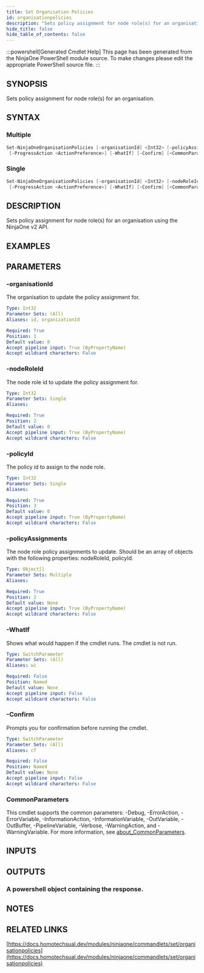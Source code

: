 ```yaml
---
title: Set Organisation Policies
id: organisationpolicies
description: "Sets policy assignment for node role(s) for an organisation using the NinjaOne v2 API."
hide_title: false
hide_table_of_contents: false
---
```


:::powershell[Generated Cmdlet Help]
This page has been generated from the NinjaOne PowerShell module source. To make changes please edit the appropriate PowerShell source file.
:::

## SYNOPSIS

Sets policy assignment for node role(s) for an organisation.

## SYNTAX

### Multiple

```powershell
Set-NinjaOneOrganisationPolicies [-organisationId] <Int32> [-policyAssignments] <Object[]>
 [-ProgressAction <ActionPreference>] [-WhatIf] [-Confirm] [<CommonParameters>]
```

### Single

```powershell
Set-NinjaOneOrganisationPolicies [-organisationId] <Int32> [-nodeRoleId] <Int32> [-policyId] <Int32>
 [-ProgressAction <ActionPreference>] [-WhatIf] [-Confirm] [<CommonParameters>]
```

## DESCRIPTION

Sets policy assignment for node role(s) for an organisation using the NinjaOne v2 API.

## EXAMPLES

## PARAMETERS

### -organisationId

The organisation to update the policy assignment for.

```yaml
Type: Int32
Parameter Sets: (All)
Aliases: id, organizationId

Required: True
Position: 1
Default value: 0
Accept pipeline input: True (ByPropertyName)
Accept wildcard characters: False
```

### -nodeRoleId

The node role id to update the policy assignment for.

```yaml
Type: Int32
Parameter Sets: Single
Aliases:

Required: True
Position: 2
Default value: 0
Accept pipeline input: True (ByPropertyName)
Accept wildcard characters: False
```

### -policyId

The policy id to assign to the node role.

```yaml
Type: Int32
Parameter Sets: Single
Aliases:

Required: True
Position: 3
Default value: 0
Accept pipeline input: True (ByPropertyName)
Accept wildcard characters: False
```

### -policyAssignments

The node role policy assignments to update.
Should be an array of objects with the following properties: nodeRoleId, policyId.

```yaml
Type: Object[]
Parameter Sets: Multiple
Aliases:

Required: True
Position: 2
Default value: None
Accept pipeline input: True (ByPropertyName)
Accept wildcard characters: False
```

### -WhatIf

Shows what would happen if the cmdlet runs.
The cmdlet is not run.

```yaml
Type: SwitchParameter
Parameter Sets: (All)
Aliases: wi

Required: False
Position: Named
Default value: None
Accept pipeline input: False
Accept wildcard characters: False
```

### -Confirm

Prompts you for confirmation before running the cmdlet.

```yaml
Type: SwitchParameter
Parameter Sets: (All)
Aliases: cf

Required: False
Position: Named
Default value: None
Accept pipeline input: False
Accept wildcard characters: False
```

### CommonParameters

This cmdlet supports the common parameters: -Debug, -ErrorAction, -ErrorVariable, -InformationAction, -InformationVariable, -OutVariable, -OutBuffer, -PipelineVariable, -Verbose, -WarningAction, and -WarningVariable. For more information, see [about_CommonParameters](http://go.microsoft.com/fwlink/?LinkID=113216).

## INPUTS


## OUTPUTS

### A powershell object containing the response.

## NOTES

## RELATED LINKS

[https://docs.homotechsual.dev/modules/ninjaone/commandlets/set/organisationpolicies](https://docs.homotechsual.dev/modules/ninjaone/commandlets/set/organisationpolicies)
